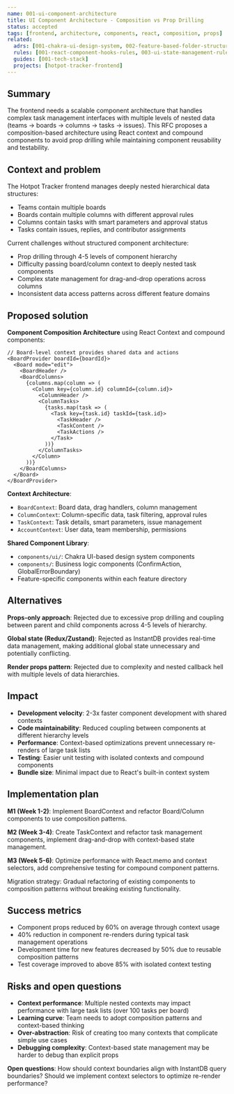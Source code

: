 ```yaml
---
name: 001-ui-component-architecture
title: UI Component Architecture - Composition vs Prop Drilling
status: accepted
tags: [frontend, architecture, components, react, composition, props]
related:
  adrs: [001-chakra-ui-design-system, 002-feature-based-folder-structure]
  rules: [001-react-component-hooks-rules, 003-ui-state-management-rules]
  guides: [001-tech-stack]
  projects: [hotpot-tracker-frontend]
---
```


## Summary

The frontend needs a scalable component architecture that handles complex task management interfaces with multiple levels of nested data (teams → boards → columns → tasks → issues). This RFC proposes a composition-based architecture using React context and compound components to avoid prop drilling while maintaining component reusability and testability.

## Context and problem

The Hotpot Tracker frontend manages deeply nested hierarchical data structures:
- Teams contain multiple boards
- Boards contain multiple columns with different approval rules
- Columns contain tasks with smart parameters and approval status
- Tasks contain issues, replies, and contributor assignments

Current challenges without structured component architecture:
- Prop drilling through 4-5 levels of component hierarchy
- Difficulty passing board/column context to deeply nested task components
- Complex state management for drag-and-drop operations across columns
- Inconsistent data access patterns across different feature domains

## Proposed solution

**Component Composition Architecture** using React Context and compound components:

```tsx
// Board-level context provides shared data and actions
<BoardProvider boardId={boardId}>
  <Board mode="edit">
    <BoardHeader />
    <BoardColumns>
      {columns.map(column => (
        <Column key={column.id} columnId={column.id}>
          <ColumnHeader />
          <ColumnTasks>
            {tasks.map(task => (
              <Task key={task.id} taskId={task.id}>
                <TaskHeader />
                <TaskContent />
                <TaskActions />
              </Task>
            ))}
          </ColumnTasks>
        </Column>
      ))}
    </BoardColumns>
  </Board>
</BoardProvider>
```

**Context Architecture**:
- `BoardContext`: Board data, drag handlers, column management
- `ColumnContext`: Column-specific data, task filtering, approval rules
- `TaskContext`: Task details, smart parameters, issue management
- `AccountContext`: User data, team membership, permissions

**Shared Component Library**:
- `components/ui/`: Chakra UI-based design system components
- `components/`: Business logic components (ConfirmAction, GlobalErrorBoundary)
- Feature-specific components within each feature directory

## Alternatives

**Props-only approach**: Rejected due to excessive prop drilling and coupling between parent and child components across 4-5 levels of hierarchy.

**Global state (Redux/Zustand)**: Rejected as InstantDB provides real-time data management, making additional global state unnecessary and potentially conflicting.

**Render props pattern**: Rejected due to complexity and nested callback hell with multiple levels of data hierarchies.

## Impact

- **Development velocity**: 2-3x faster component development with shared contexts
- **Code maintainability**: Reduced coupling between components at different hierarchy levels
- **Performance**: Context-based optimizations prevent unnecessary re-renders of large task lists
- **Testing**: Easier unit testing with isolated contexts and compound components
- **Bundle size**: Minimal impact due to React's built-in context system

## Implementation plan

**M1 (Week 1-2)**: Implement BoardContext and refactor Board/Column components to use composition patterns.

**M2 (Week 3-4)**: Create TaskContext and refactor task management components, implement drag-and-drop with context-based state management.

**M3 (Week 5-6)**: Optimize performance with React.memo and context selectors, add comprehensive testing for compound component patterns.

Migration strategy: Gradual refactoring of existing components to composition patterns without breaking existing functionality.

## Success metrics

- Component props reduced by 60% on average through context usage
- 40% reduction in component re-renders during typical task management operations
- Development time for new features decreased by 50% due to reusable composition patterns
- Test coverage improved to above 85% with isolated context testing

## Risks and open questions

- **Context performance**: Multiple nested contexts may impact performance with large task lists (over 100 tasks per board)
- **Learning curve**: Team needs to adopt composition patterns and context-based thinking
- **Over-abstraction**: Risk of creating too many contexts that complicate simple use cases
- **Debugging complexity**: Context-based state management may be harder to debug than explicit props

**Open questions**: How should context boundaries align with InstantDB query boundaries? Should we implement context selectors to optimize re-render performance?